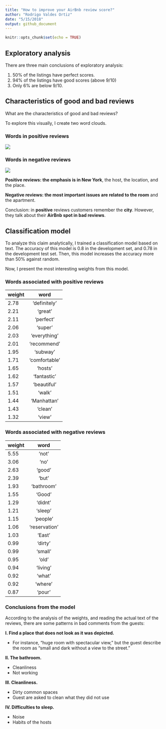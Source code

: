 ```yaml
---
title: "How to improve your AirBnb review score?"
author: "Rodrigo Valdes Ortiz"
date: "5/15/2018"
output: github_document
---
```


```r
knitr::opts_chunk$set(echo = TRUE)
```

## Exploratory analysis

There are three main conclusions of exploratory analysis:

1. 50% of the listings have perfect scores.
2. 94% of the listings have good scores (above 9/10)
3. Only 6% are below 9/10. 


## Characteristics of good and bad reviews

What are the characteristics of good and bad reviews?

To explore this visually, I create two word clouds.

### Words in positive reviews
![](images/positive_words.png?raw=true)

### Words in negative reviews
![](images/negative_words.png?raw=true)

**Positive reviews: the emphasis is in New York**, the host, the location, and the place. 

**Negative reviews: the most important issues are related to the room** and the apartment. 

Conclusion: in **positive** reviews customers remember the **city**. However, they talk about their **AirBnb spot in bad reviews**.

## Classification model

To analyze this claim analytically, I trained a classification model based on text. The accuracy of this model is 0.8 in the development set, and 0.78 in the development test set. Then, this model increases the accuracy more than 50% against random.

Now, I present the most interesting weights from this model.

### Words associated with positive reviews

| weight       | word           | 
|---------------|:-------------:|
2.78 | 'definitely'
2.21 | 'great'
2.11| 'perfect'
2.06| 'super'
2.03| 'everything'
2.01| 'recommend'
1.95| 'subway'
1.71| 'comfortable'
1.65| 'hosts'
1.62| 'fantastic'
1.57| 'beautiful'
1.51| 'walk'
1.44| 'Manhattan'
1.43| 'clean'
1.32| 'view'

### Words associated with negative reviews

| weight       | word           | 
|---------------|:-------------:|
5.55| 'not'
3.06| 'no'
2.63| 'good'
2.39| 'but'
1.93| 'bathroom'
1.55| 'Good'
1.29| 'didnt'
1.21| 'sleep'
1.15| 'people'
1.06| 'reservation'
1.03| 'East'
0.99| 'dirty'
0.99| 'small'
0.95| 'old'
0.94| 'living'
0.92| 'what'
0.92| 'where'
0.87| 'pour'

### Conclusions from the model

According to the analysis of the weights, and reading the actual text of the reviews, there are some patterns in bad comments from the guests:

**I. Find a place that does not look as it was depicted.**

* For instance, "huge room with spectacular view," but the guest describe the room as "small and dark without a view to the street."

**II. The bathroom.**

* Cleanliness
* Not working

**III. Cleanliness.**

* Dirty common spaces
* Guest are asked to clean what they did not use

**IV. Difficulties to sleep.**

* Noise
* Habits of the hosts





